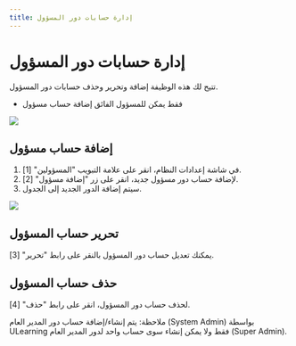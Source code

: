 ---
title: إدارة حسابات دور المسؤول 
---


# إدارة حسابات دور المسؤول 

تتيح لك هذه الوظيفة إضافة وتحرير وحذف حسابات دور المسؤول.

- 	فقط يمكن للمسؤول الفائق إضافة حساب مسؤول

![](/ar/img/ulearning/admin/Admin_role_account_management.png)

## إضافة حساب مسؤول 
1. في شاشة إعدادات النظام، انقر على علامة التبويب "المسؤولين" [1].  
2. لإضافة حساب دور مسؤول جديد، انقر على زر "إضافة مسؤول" [2]. 
3. سيتم إضافة الدور الجديد إلى الجدول.

![](/ar/img/ulearning/admin/Add_admin_account.png)

## تحرير حساب المسؤول 

يمكنك تعديل حساب دور المسؤول بالنقر على رابط "تحرير" [3].

## حذف حساب المسؤول 

لحذف حساب دور المسؤول، انقر على رابط "حذف" [4].

<Callout type="info" emoji="ℹ️">
  ملاحظة: يتم إنشاء/إضافة حساب دور المدير العام (System Admin)  بواسطة ULearning فقط ولا يمكن إنشاء سوى حساب واحد لدور المدير العام (Super Admin).
</Callout>

